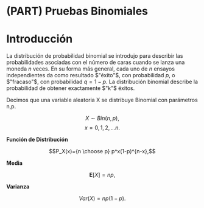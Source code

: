 # (PART) Pruebas Binomiales {-}

# Introducción {-}

La distribución de probabilidad binomial se introdujo para describir las probabilidades asociadas con el número de caras cuando se lanza una moneda $n$ veces. En su forma más general, cada uno de $n$ ensayos independientes da como resultado $"éxito"$, con probabilidad $p$, o $"fracaso"$, con probabilidad $q = 1-p$. La distribución binomial describe la probabilidad de obtener exactamente $"k"$ éxitos.

Decimos que una variable aleatoria X se distribuye Binomial con parámetros n,p.

$$X\sim Bin(n,p),$$
$$x=0,1,2,...n.$$

**Función de Distribución**

$$P_X(x)={n \choose p} p^x(1-p)^{n-x},$$

\hfill\break

**Media**

$$\mathbf{E}[X]=np,$$

**Varianza**

$$Var(X)=np(1-p).$$
